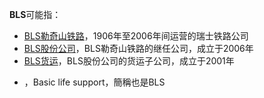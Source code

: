 '''BLS'''可能指：
* [[BLS勒奇山铁路|BLS勒奇山铁路]]，1906年至2006年间运营的瑞士铁路公司
* [[BLS股份公司|BLS股份公司]]，BLS勒奇山铁路的继任公司，成立于2006年
* [[BLS货运|BLS货运]]，BLS股份公司的货运子公司，成立于2001年
* {{le|基本救命術|Basic life support}}，Basic life support，簡稱也是BLS
{{disambig|Cat=三字拉丁字母缩写消歧义}}